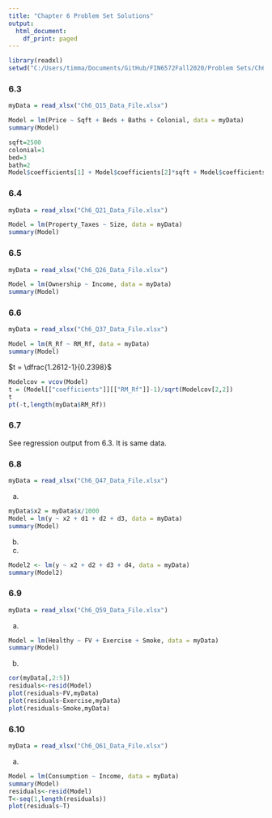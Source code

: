```yaml
---
title: "Chapter 6 Problem Set Solutions"
output:
  html_document:
    df_print: paged
---
```


```r
library(readxl)
setwd("C:/Users/timma/Documents/GitHub/FIN6572Fall2020/Problem Sets/Ch6")
```

### 6.3

```r
myData = read_xlsx("Ch6_Q15_Data_File.xlsx")
```

```r
Model = lm(Price ~ Sqft + Beds + Baths + Colonial, data = myData)
summary(Model)
```

```r
sqft=2500
colonial=1
bed=3
bath=2
Model$coefficients[1] + Model$coefficients[2]*sqft + Model$coefficients[3]*bed + Model$coefficients[4]*bath + Model$coefficients[5]*colonial
```

### 6.4

```r
myData = read_xlsx("Ch6_Q21_Data_File.xlsx")
```

```r
Model = lm(Property_Taxes ~ Size, data = myData)
summary(Model)
```


### 6.5

```r
myData = read_xlsx("Ch6_Q26_Data_File.xlsx")
```

```r
Model = lm(Ownership ~ Income, data = myData)
summary(Model)
```


### 6.6

```r
myData = read_xlsx("Ch6_Q37_Data_File.xlsx")
```

```r
Model = lm(R_Rf ~ RM_Rf, data = myData)
summary(Model)
```

$t = \dfrac{1.2612-1}{0.2398}$
```r
Modelcov = vcov(Model)
t = (Model[["coefficients"]][["RM_Rf"]]-1)/sqrt(Modelcov[2,2])
t
pt(-t,length(myData$RM_Rf))
```


### 6.7

See regression output from 6.3. It is same data.


### 6.8

```r
myData = read_xlsx("Ch6_Q47_Data_File.xlsx")
```

a.
```r
myData$x2 = myData$x/1000
Model = lm(y ~ x2 + d1 + d2 + d3, data = myData)
summary(Model)
```

b. 


d.
```r
Model2 <- lm(y ~ x2 + d2 + d3 + d4, data = myData)
summary(Model2)
```


### 6.9

```r
myData = read_xlsx("Ch6_Q59_Data_File.xlsx")
```

a.
```r
Model = lm(Healthy ~ FV + Exercise + Smoke, data = myData)
summary(Model)
```

b.
```r
cor(myData[,2:5])
residuals<-resid(Model)
plot(residuals~FV,myData)
plot(residuals~Exercise,myData)
plot(residuals~Smoke,myData)
```


### 6.10

```r
myData = read_xlsx("Ch6_Q61_Data_File.xlsx")
```

a.
```r
Model = lm(Consumption ~ Income, data = myData)
summary(Model)
residuals<-resid(Model)
T<-seq(1,length(residuals))
plot(residuals~T)
```